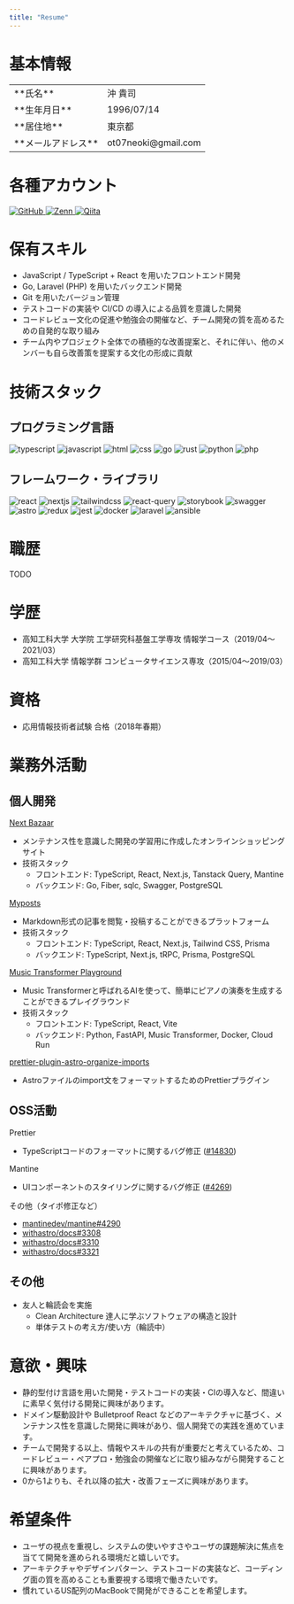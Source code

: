 ```yaml
---
title: "Resume"
---
```


# 基本情報

<table>
  <tbody>
    <tr>
      <td>**氏名**</td>
      <td>沖 貴司</td>
    </tr>
    <tr>
      <td>**生年月日**</td>
      <td>1996/07/14</td>
    </tr>
    <tr>
      <td>**居住地**</td>
      <td>東京都</td>
    </tr>
    <tr>
      <td>**メールアドレス**</td>
      <td>ot07neoki@gmail.com</td>
    </tr>
  </tbody>
</table>

# 各種アカウント

<a href="http://github.com/ot07" target="_blank">
  <img
    alt="GitHub"
    src="https://img.shields.io/badge/-ot07-181717.svg?style=flat-square&logo=Github&logoColor=white"
  />
</a>

<a href="https://zenn.dev/ot07" target="_blank">
  <img
    alt="Zenn"
    src="https://img.shields.io/badge/ot07-3EA8FF.svg?style=flat-square&logo=Zenn&logoColor=white"
  />
</a>

<a href="https://qiita.com/ot07" target="_blank">
  <img
    alt="Qiita"
    src="https://img.shields.io/badge/ot07-55C500?style=flat-square&logo=qiita&logoColor=fff"
  />
</a>

# 保有スキル

- JavaScript / TypeScript + React を用いたフロントエンド開発
- Go, Laravel (PHP) を用いたバックエンド開発
- Git を用いたバージョン管理
- テストコードの実装や CI/CD の導入による品質を意識した開発
- コードレビュー文化の促進や勉強会の開催など、チーム開発の質を高めるための自発的な取り組み
- チーム内やプロジェクト全体での積極的な改善提案と、それに伴い、他のメンバーも自ら改善策を提案する文化の形成に貢献

# 技術スタック

## プログラミング言語

<img
  alt="typescript"
  src="https://img.shields.io/badge/TypeScript-007ACC?style=flat-square&amp;logo=typescript&amp;logoColor=white"
/>
<img
  alt="javascript"
  src="https://img.shields.io/badge/JavaScript-323330?style=flat-square&amp;logo=javascript&amp;logoColor=F7DF1E"
/>
<img
  alt="html"
  src="	https://img.shields.io/badge/HTML5-E34F26?style=flat-square&amp;logo=html5&amp;logoColor=white"
/>
<img
  alt="css"
  src="https://img.shields.io/badge/CSS3-1572B6?style=flat-square&amp;logo=css3&amp;logoColor=white"
/>
<img
  alt="go"
  src="https://img.shields.io/badge/Go-00ADD8?style=flat-square&amp;logo=go&amp;logoColor=white"
/>
<img
  alt="rust"
  src="https://img.shields.io/badge/Rust-black?style=flat-square&amp;logo=rust&amp;logoColor=#E57324"
/>
<img
  alt="python"
  src="https://img.shields.io/badge/Python-FFD43B?style=flat-square&amp;logo=python&amp;logoColor=blue"
/>
<img
  alt="php"
  src="https://img.shields.io/badge/PHP-777BB4?style=flat-square&amp;logo=php&amp;logoColor=white"
/>

## フレームワーク・ライブラリ

<img
  alt="react"
  src="https://img.shields.io/badge/React-20232A?style=flat-square&amp;logo=react&amp;logoColor=61DAFB"
/>
<img
  alt="nextjs"
  src="https://img.shields.io/badge/next.js-000000?style=flat-square&amp;logo=nextdotjs&amp;logoColor=white"
/>
<img
  alt="tailwindcss"
  src="https://img.shields.io/badge/Tailwind_CSS-38B2AC?style=flat-square&amp;logo=tailwind-css&amp;logoColor=white"
/>
<img
  alt="react-query"
  src="https://img.shields.io/badge/React_Query-FF4154?style=flat-square&amp;logo=React_Query&amp;logoColor=white"
/>
<img
  alt="storybook"
  src="https://img.shields.io/badge/storybook-FF4785?style=flat-square&amp;logo=storybook&amp;logoColor=white"
/>
<img
  alt="swagger"
  src="https://img.shields.io/badge/Swagger-85EA2D?style=flat-square&amp;logo=Swagger&amp;logoColor=white"
/>
<img
  alt="astro"
  src="https://img.shields.io/badge/Astro-0C1222?style=flat-square&amp;logo=astro&amp;logoColor=FDFDFE"
/>
<img
  alt="redux"
  src="https://img.shields.io/badge/Redux-593D88?style=flat-square&amp;logo=redux&amp;logoColor=white"
/>
<img
  alt="jest"
  src="https://img.shields.io/badge/Jest-C21325?style=flat-square&amp;logo=jest&amp;logoColor=white"
/>
<img
  alt="docker"
  src="https://img.shields.io/badge/Docker-2CA5E0?style=flat-square&amp;logo=docker&amp;logoColor=white"
/>
<img
  alt="laravel"
  src="https://img.shields.io/badge/Laravel-FF2D20?style=flat-square&amp;logo=laravel&amp;logoColor=white"
/>
<img
  alt="ansible"
  src="https://img.shields.io/badge/Ansible-000000?style=flat-square&amp;logo=ansible&amp;logoColor=white"
/>

# 職歴

TODO

# 学歴

- 高知工科大学 大学院 工学研究科基盤工学専攻 情報学コース（2019/04〜2021/03）
- 高知工科大学 情報学群 コンピュータサイエンス専攻（2015/04〜2019/03）

# 資格

- 応用情報技術者試験 合格（2018年春期）

# 業務外活動

## 個人開発

[Next Bazaar](https://github.com/ot07/next-bazaar)

- メンテナンス性を意識した開発の学習用に作成したオンラインショッピングサイト
- 技術スタック
  - フロントエンド: TypeScript, React, Next.js, Tanstack Query, Mantine
  - バックエンド: Go, Fiber, sqlc, Swagger, PostgreSQL

[Myposts](https://github.com/ot07/myposts)

- Markdown形式の記事を閲覧・投稿することができるプラットフォーム
- 技術スタック
  - フロントエンド: TypeScript, React, Next.js, Tailwind CSS, Prisma
  - バックエンド: TypeScript, Next.js, tRPC, Prisma, PostgreSQL

[Music Transformer Playground](https://github.com/ot07/music-transformer-playground)

- Music Transformerと呼ばれるAIを使って、簡単にピアノの演奏を生成することができるプレイグラウンド
- 技術スタック
  - フロントエンド: TypeScript, React, Vite
  - バックエンド: Python, FastAPI, Music Transformer, Docker, Cloud Run

[prettier-plugin-astro-organize-imports](https://github.com/ot07/prettier-plugin-astro-organize-imports)

- Astroファイルのimport文をフォーマットするためのPrettierプラグイン

## OSS活動

Prettier

- TypeScriptコードのフォーマットに関するバグ修正 ([#14830](https://github.com/prettier/prettier/pull/14830))

Mantine

- UIコンポーネントのスタイリングに関するバグ修正 ([#4269](https://github.com/mantinedev/mantine/pull/4269))

その他（タイポ修正など）

- [mantinedev/mantine#4290](https://github.com/mantinedev/mantine/pull/4290)
- [withastro/docs#3308](https://github.com/withastro/docs/pull/3308)
- [withastro/docs#3310](https://github.com/withastro/docs/pull/3310)
- [withastro/docs#3321](https://github.com/withastro/docs/pull/3321)

## その他

- 友人と輪読会を実施
  - Clean Architecture 達人に学ぶソフトウェアの構造と設計
  - 単体テストの考え方/使い方（輪読中）

# 意欲・興味

- 静的型付け言語を用いた開発・テストコードの実装・CIの導入など、間違いに素早く気付ける開発に興味があります。
- ドメイン駆動設計や Bulletproof React などのアーキテクチャに基づく、メンテナンス性を意識した開発に興味があり、個人開発での実践を進めています。
- チームで開発する以上、情報やスキルの共有が重要だと考えているため、コードレビュー・ペアプロ・勉強会の開催などに取り組みながら開発することに興味があります。
- 0から1よりも、それ以降の拡大・改善フェーズに興味があります。

# 希望条件

- ユーザの視点を重視し、システムの使いやすさやユーザの課題解決に焦点を当てて開発を進められる環境だと嬉しいです。
- アーキテクチャやデザインパターン、テストコードの実装など、コーディング面の質を高めることも重要視する環境で働きたいです。
- 慣れているUS配列のMacBookで開発ができることを希望します。
